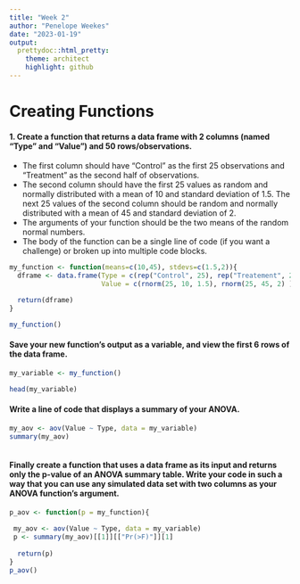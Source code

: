 ```yaml
---
title: "Week 2"
author: "Penelope Weekes"
date: "2023-01-19"
output:
  prettydoc::html_pretty:
    theme: architect
    highlight: github
---
```

# Creating Functions

#### 1. Create a function that returns a data frame with 2 columns (named “Type” and “Value”) and 50 rows/observations.
  - The first column should have “Control” as the first 25 observations and “Treatment” as the second half of observations.
  - The second column should have the first 25 values as random and normally distributed with a mean of 10 and standard deviation of 1.5. The next 25 values of the second column should be random and normally distributed with a mean of 45 and standard deviation of 2.
  - The arguments of your function should be the two means of the random normal numbers.
  - The body of the function can be a single line of code (if you want a challenge) or broken up into multiple code blocks.
```r
my_function <- function(means=c(10,45), stdevs=c(1.5,2)){
  dframe <- data.frame(Type = c(rep("Control", 25), rep("Treatement", 25)), 
                       Value = c(rnorm(25, 10, 1.5), rnorm(25, 45, 2) ))

  return(dframe)
}

my_function()
```
#### Save your new function’s output as a variable, and view the first 6 rows of the data frame.
```r
my_variable <- my_function()

head(my_variable)
```
#### Write a line of code that displays a summary of your ANOVA.

```r
my_aov <- aov(Value ~ Type, data = my_variable)
summary(my_aov)
  
```
#### Finally create a function that uses a data frame as its input and returns only the p-value of an ANOVA summary table. Write your code in such a way that you can use any simulated data set with two columns as your ANOVA function’s argument.

```r
p_aov <- function(p = my_function){
  
 my_aov <- aov(Value ~ Type, data = my_variable)
 p <- summary(my_aov)[[1]][["Pr(>F)"]][1]
  
  return(p)
}
p_aov()


```


